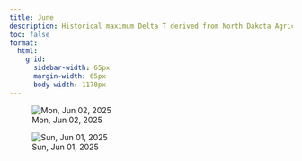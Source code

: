```yaml
---
title: June
description: Historical maximum Delta T derived from North Dakota Agricultural Weather Network hourly data, which is available at [NDAWN.org](https://ndawn.ndsu.nodak.edu/current.html)
toc: false
format:
  html:
    grid: 
      sidebar-width: 65px
      margin-width: 65px
      body-width: 1170px
---
```


::: {layout-ncol=3}
![Mon, Jun 02, 2025](images/historical-delta-t-2025-06-02.png){.lightbox group="gallery" fig-alt="historical-delta-t-2025-06-02"}

![Sun, Jun 01, 2025](images/historical-delta-t-2025-06-01.png){.lightbox group="gallery" fig-alt="historical-delta-t-2025-06-01"}
:::
